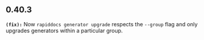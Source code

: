 ## 0.40.3
**`(fix):`** Now `rapiddocs generator upgrade` respects  the `--group` flag and only upgrades generators within a particular group.

